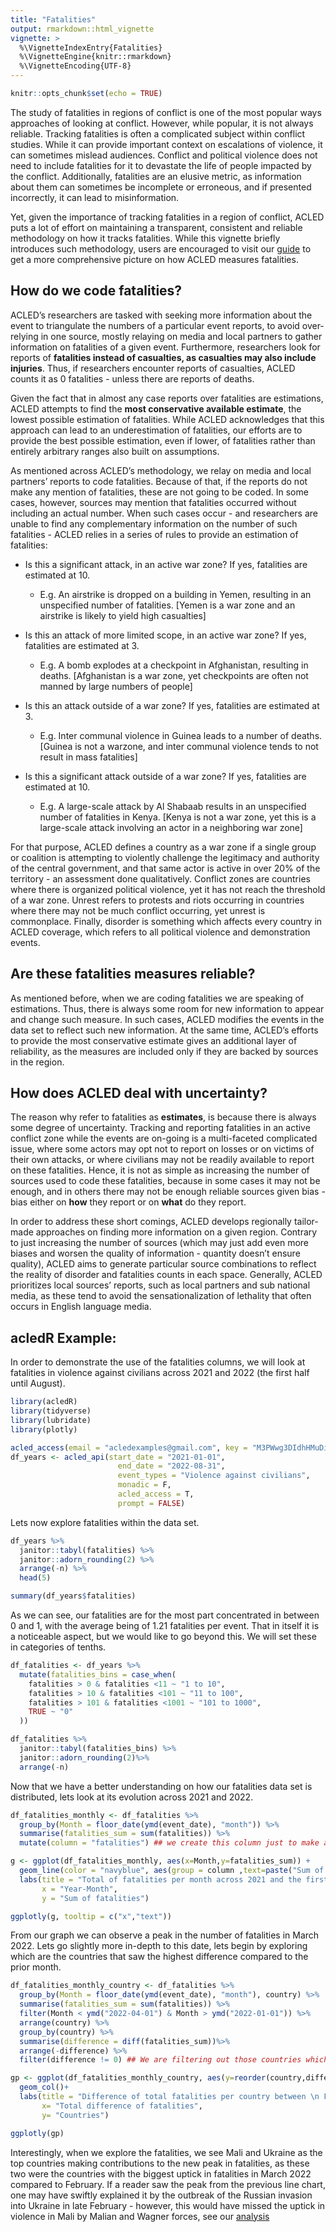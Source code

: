 ```yaml
---
title: "Fatalities"
output: rmarkdown::html_vignette
vignette: >
  %\VignetteIndexEntry{Fatalities}
  %\VignetteEngine{knitr::rmarkdown}
  %\VignetteEncoding{UTF-8}
---
```

```r
knitr::opts_chunk$set(echo = TRUE)
```

The study of fatalities in regions of conflict is one of the most
popular ways approaches of looking at conflict. However, while popular,
it is not always reliable. Tracking fatalities is often a complicated
subject within conflict studies. While it can provide important context
on escalations of violence, it can sometimes mislead audiences. Conflict
and political violence does not need to include fatalities for it to
devastate the life of people impacted by the conflict. Additionally,
fatalities are an elusive metric, as information about them can
sometimes be incomplete or erroneous, and if presented incorrectly, it
can lead to misinformation.

Yet, given the importance of tracking fatalities in a region of
conflict, ACLED puts a lot of effort on maintaining a transparent,
consistent and reliable methodology on how it tracks fatalities. While
this vignette briefly introduces such methodology, users are encouraged
to visit our [guide](https://acleddata.com/download/35143/) to get a
more comprehensive picture on how ACLED measures fatalities.

## How do we code fatalities?

ACLED's researchers are tasked with seeking more information about the
event to triangulate the numbers of a particular event reports, to avoid
over-relying in one source, mostly relaying on media and local partners
to gather information on fatalities of a given event. Furthermore,
researchers look for reports of **fatalities instead of casualties, as
casualties may also include injuries**. Thus, if researchers encounter
reports of casualties, ACLED counts it as 0 fatalities - unless there
are reports of deaths.

Given the fact that in almost any case reports over fatalities are
estimations, ACLED attempts to find the **most conservative available
estimate**, the lowest possible estimation of fatalities. While ACLED
acknowledges that this approach can lead to an underestimation of
fatalities, our efforts are to provide the best possible estimation,
even if lower, of fatalities rather than entirely arbitrary ranges also
built on assumptions.

As mentioned across ACLED's methodology, we relay on media and local
partners' reports to code fatalities. Because of that, if the reports do
not make any mention of fatalities, these are not going to be coded. In
some cases, however, sources may mention that fatalities occurred
without including an actual number. When such cases occur - and
researchers are unable to find any complementary information on the
number of such fatalities - ACLED relies in a series of rules to provide
an estimation of fatalities:

-   Is this a significant attack, in an active war zone? If yes,
    fatalities are estimated at 10.

    -   E.g. An airstrike is dropped on a building in Yemen, resulting
        in an unspecified number of fatalities. [Yemen is a war zone and
        an airstrike is likely to yield high casualties]

-   Is this an attack of more limited scope, in an active war zone? If
    yes, fatalities are estimated at 3.

    -   E.g. A bomb explodes at a checkpoint in Afghanistan, resulting
        in deaths. [Afghanistan is a war zone, yet checkpoints are often
        not manned by large numbers of people]

-   Is this an attack outside of a war zone? If yes, fatalities are
    estimated at 3.

    -   E.g. Inter communal violence in Guinea leads to a number of
        deaths. [Guinea is not a warzone, and inter communal violence
        tends to not result in mass fatalities]

-   Is this a significant attack outside of a war zone? If yes,
    fatalities are estimated at 10.

    -   E.g. A large-scale attack by Al Shabaab results in an
        unspecified number of fatalities in Kenya. [Kenya is not a war
        zone, yet this is a large-scale attack involving an actor in a
        neighboring war zone]

For that purpose, ACLED defines a country as a war zone if a single
group or coalition is attempting to violently challenge the legitimacy
and authority of the central government, and that same actor is active
in over 20% of the territory - an assessment done qualitatively.
Conflict zones are countries where there is organized political
violence, yet it has not reach the threshold of a war zone. Unrest
refers to protests and riots occurring in countries where there may not
be much conflict occurring, yet unrest is commonplace. Finally, disorder
is something which affects every country in ACLED coverage, which refers
to all political violence and demonstration events.

## Are these fatalities measures reliable?

As mentioned before, when we are coding fatalities we are speaking of
estimations. Thus, there is always some room for new information to
appear and change such measure. In such cases, ACLED modifies the events
in the data set to reflect such new information. At the same time,
ACLED's efforts to provide the most conservative estimate gives an
additional layer of reliability, as the measures are included only if
they are backed by sources in the region.

## How does ACLED deal with uncertainty?

The reason why refer to fatalities as **estimates**, is because there is
always some degree of uncertainty. Tracking and reporting fatalities in
an active conflict zone while the events are on-going is a multi-faceted
complicated issue, where some actors may opt not to report on losses or
on victims of their own attacks, or where civilians may not be readily
available to report on these fatalities. Hence, it is not as simple as
increasing the number of sources used to code these fatalities, because
in some cases it may not be enough, and in others there may not be
enough reliable sources given bias - bias either on **how** they report
or on **what** do they report.

In order to address these short comings, ACLED develops regionally
tailor-made approaches on finding more information on a given region.
Contrary to just increasing the number of sources (which may just add
even more biases and worsen the quality of information - quantity
doesn't ensure quality), ACLED aims to generate particular source
combinations to reflect the reality of disorder and fatalities counts in
each space. Generally, ACLED prioritizes local sources' reports, such as
local partners and sub national media, as these tend to avoid the
sensationalization of lethality that often occurs in English language
media.

## acledR Example:

In order to demonstrate the use of the fatalities columns, we will look
at fatalities in violence against civilians across 2021 and 2022 (the
first half until August).

```r
library(acledR)
library(tidyverse)
library(lubridate)
library(plotly)

acled_access(email = "acledexamples@gmail.com", key = "M3PWwg3DIdhHMuDiilp5") #  This is an example, you will need to input your credentials.
df_years <- acled_api(start_date = "2021-01-01",
                        end_date = "2022-08-31",
                        event_types = "Violence against civilians",
                        monadic = F,
                        acled_access = T,
                        prompt = FALSE)

```

Lets now explore fatalities within the data set.

```r

df_years %>% 
  janitor::tabyl(fatalities) %>% 
  janitor::adorn_rounding(2) %>% 
  arrange(-n) %>% 
  head(5) 

summary(df_years$fatalities)

```

As we can see, our fatalities are for the most part concentrated in
between 0 and 1, with the average being of 1.21 fatalities per event.
That in itself it is a noticeable aspect, but we would like to go beyond
this. We will set these in categories of tenths.

```r

df_fatalities <- df_years %>%
  mutate(fatalities_bins = case_when(
    fatalities > 0 & fatalities <11 ~ "1 to 10",
    fatalities > 10 & fatalities <101 ~ "11 to 100",
    fatalities > 101 & fatalities <1001 ~ "101 to 1000",
    TRUE ~ "0"
  ))

df_fatalities %>%
  janitor::tabyl(fatalities_bins) %>%
  janitor::adorn_rounding(2)%>%
  arrange(-n)

```

Now that we have a better understanding on how our fatalities data set
is distributed, lets look at its evolution across 2021 and 2022.

```r

df_fatalities_monthly <- df_fatalities %>%
  group_by(Month = floor_date(ymd(event_date), "month")) %>%
  summarise(fatalities_sum = sum(fatalities)) %>%
  mutate(column = "fatalities") ## we create this column just to make a workaround in the tooltip in the plotly graph. 

g <- ggplot(df_fatalities_monthly, aes(x=Month,y=fatalities_sum)) +
  geom_line(color = "navyblue", aes(group = column ,text=paste("Sum of fatalities: ", fatalities_sum)))+
  labs(title = "Total of fatalities per month across 2021 and the first half of 2022",
       x = "Year-Month",
       y = "Sum of fatalities")

ggplotly(g, tooltip = c("x","text"))
```

From our graph we can observe a peak in the number of fatalities in
March 2022. Lets go slightly more in-depth to this date, lets begin by
exploring which are the countries that saw the highest difference
compared to the prior month.

```r
df_fatalities_monthly_country <- df_fatalities %>%
  group_by(Month = floor_date(ymd(event_date), "month"), country) %>%
  summarise(fatalities_sum = sum(fatalities)) %>%
  filter(Month < ymd("2022-04-01") & Month > ymd("2022-01-01")) %>%
  arrange(country) %>%
  group_by(country) %>%
  summarise(difference = diff(fatalities_sum))%>%
  arrange(-difference) %>%
  filter(difference != 0) ## We are filtering out those countries which didn't change to make a more polished graph. 

gp <- ggplot(df_fatalities_monthly_country, aes(y=reorder(country,difference),x=difference)) +
  geom_col()+
  labs(title = "Difference of total fatalities per country between \n February and March 2022\n",
       x= "Total difference of fatalities",
       y= "Countries")

ggplotly(gp)
```

Interestingly, when we explore the fatalities, we see Mali and Ukraine
as the top countries making contributions to the new peak in fatalities,
as these two were the countries with the biggest uptick in fatalities in
March 2022 compared to February. If a reader saw the peak from the
previous line chart, one may have swiftly explained it by the outbreak
of the Russian invasion into Ukraine in late February - however, this
would have missed the uptick in violence in Mali by Malian and Wagner
forces, see our
[analysis](%22https://acleddata.com/10-conflicts-to-worry-about-in-2022/sahel/mid-year-update/%22)

